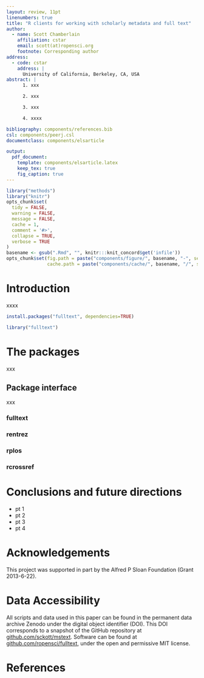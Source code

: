 ```yaml
---
layout: review, 11pt
linenumbers: true
title: "R clients for working with scholarly metadata and full text"
author:
  - name: Scott Chamberlain
    affiliation: cstar
    email: scott(at)ropensci.org
    footnote: Corresponding author
address:
  - code: cstar
    address: |
      University of California, Berkeley, CA, USA
abstract: |
      1. xxx

      2. xxx

      3. xxx

      4. xxxx

bibliography: components/references.bib
csl: components/peerj.csl
documentclass: components/elsarticle

output:
  pdf_document:
    template: components/elsarticle.latex
    keep_tex: true
    fig_caption: true
---
```



```r
library("methods")
library("knitr")
opts_chunk$set(
  tidy = FALSE,
  warning = FALSE,
  message = FALSE,
  cache = 1,
  comment = '#>',
  collapse = TRUE,
  verbose = TRUE
)
basename <- gsub(".Rmd", "", knitr:::knit_concord$get('infile'))
opts_chunk$set(fig.path = paste("components/figure/", basename, "-", sep=""),
               cache.path = paste("components/cache/", basename, "/", sep=""))
```

# Introduction

xxxx

```r
install.packages("fulltext", dependencies=TRUE)
```

```r
library("fulltext")
```

# The packages

xxx

## Package interface

xxx

### fulltext

### rentrez

### rplos

### rcrossref

# Conclusions and future directions

* pt 1
* pt 2
* pt 3
* pt 4

# Acknowledgements

This project was supported in part by the Alfred P Sloan
Foundation (Grant 2013-6-22).

# Data Accessibility

All scripts and data used in this paper can be found in the permanent
data archive Zenodo under the digital object identifier (DOI). This DOI corresponds to a snapshot of the GitHub repository at [github.com/sckott/mstext](https://github.com/sckott/mstext). Software can be found at [github.com/ropensci/fulltext](https://github.com/ropensci/fulltext), under the open and permissive MIT license.

# References

[mit]: http://choosealicense.com/licenses/mit/
